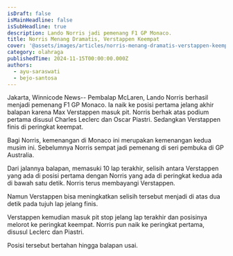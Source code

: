 ```yaml
---
isDraft: false
isMainHeadline: false
isSubHeadline: true
description: Lando Norris jadi pemenang F1 GP Monaco.
title: Norris Menang Dramatis, Verstappen Keempat
cover: '@assets/images/articles/norris-menang-dramatis-verstappen-keempat/cover.avif'
category: olahraga
publishedTime: 2024-11-15T00:00:00.000Z
authors:
  - ayu-saraswati
  - bejo-santosa
---
```

Jakarta, Winnicode News-- Pembalap McLaren, Lando Norris berhasil menjadi pemenang F1 GP Monaco. Ia naik ke posisi pertama jelang akhir balapan karena Max Verstappen masuk pit.
Norris berhak atas podium pertama disusul Charles Leclerc dan Oscar Piastri. Sedangkan Verstappen finis di peringkat keempat.


Bagi Norris, kemenangan di Monaco ini merupakan kemenangan kedua musim ini. Sebelumnya Norris sempat jadi pemenang di seri pembuka di GP Australia.


Dari jalannya balapan, memasuki 10 lap terakhir, selisih antara Verstappen yang ada di posisi pertama dengan Norris yang ada di peringkat kedua ada di bawah satu detik. Norris terus membayangi Verstappen.


Namun Verstappen bisa meningkatkan selisih tersebut menjadi di atas dua detik pada tujuh lap jelang finis.


Verstappen kemudian masuk pit stop jelang lap terakhir dan posisinya melorot ke peringkat keempat. Norris pun naik ke peringkat pertama, disusul Leclerc dan Piastri.


Posisi tersebut bertahan hingga balapan usai.


